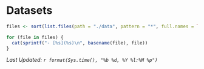 # Datasets

```r

files <- sort(list.files(path = "./data", pattern = "*", full.names = TRUE))

for (file in files) {
  cat(sprintf("- [%s](%s)\n", basename(file), file))
}

```

*Last Updated: `r format(Sys.time(), "%b %d, %Y %l:%M %p")`*
